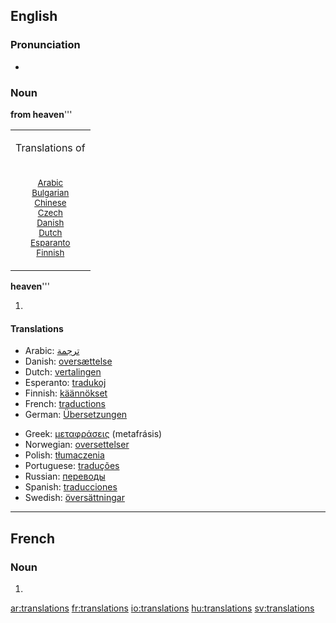 {{selfref|See also [[Wiktionary:Translations]]}}
==English==

===Pronunciation===
* {{audio|en-us-translations.ogg|Audio (US)}}

===Noun===
'''from heaven''''''
{| class="toccolours" align="center" width=66% style="margin:0.5em 1em; clear:both"
|-
| colspan=5 align="center" bgcolor="#CCCCFF" | Translations of '''{{PAGENAME}}''' 
|-
| <small>
[[{{PAGENAME}}/ar|Arabic]]<br>
[[{{PAGENAME}}/bg|Bulgarian]]<br>
[[{{PAGENAME}}/zh|Chinese]]<br>
[[{{PAGENAME}}/cs|Czech]]<br>
[[{{PAGENAME}}/da|Danish]]<br>
[[{{PAGENAME}}/nl|Dutch]]<br>
[[{{PAGENAME}}/eo|Esparanto]]<br>
[[{{PAGENAME}}/fi|Finnish]]<br>
| <small>
[[{{PAGENAME}}/fr|French]]<br>
[[{{PAGENAME}}/de|German]]<br>
[[{{PAGENAME}}/el|Greek]]<br>
[[{{PAGENAME}}/he|Hebrew]]<br>
[[{{PAGENAME}}/hi|Hindi]]<br>
[[{{PAGENAME}}/hu|Hungarian]]<br>
[[{{PAGENAME}}/is|Icelandic]]<br>
[[{{PAGENAME}}/id|Indonesian]]<br>
| <small>
[[{{PAGENAME}}/it|Italian]]<br>
[[{{PAGENAME}}/ja|Japanese]]<br>
[[{{PAGENAME}}/ko|Korean]]<br>
[[{{PAGENAME}}/la|Latin]]<br>
[[{{PAGENAME}}/lt|Lithuanian]]<br>
[[{{PAGENAME}}/mn|Mongolian]]<br>
[[{{PAGENAME}}/no|Norwegian]]<br>
[[{{PAGENAME}}/fa|Persian]]<br>
| <small>
[[{{PAGENAME}}/pl|Polish]]<br>
[[{{PAGENAME}}/pt|Portuguese]]<br>
[[{{PAGENAME}}/ro|Romanian]]<br>
[[{{PAGENAME}}/ru|Russian]]<br>
[[{{PAGENAME}}/es|Spanish]]<br>
[[{{PAGENAME}}/sw|Swahili]]<br>
[[{{PAGENAME}}/sv|Swedish]]<br>
[[{{PAGENAME}}/tl|Tagalog]]<br>
| <small>
[[{{PAGENAME}}/ta|Tamil]]<br>
[[{{PAGENAME}}/te|Telugu]]<br>
[[{{PAGENAME}}/tr|Turkish]]<br>
[[{{PAGENAME}}/uk|Ukranian]]<br>
[[{{PAGENAME}}/ur|Urdu]]<br>
[[{{PAGENAME}}/vi|Vietnamese]]<br>
|}'''heaven'''''' {{p}}

# {{plural of|translation}}

====Translations====
{{trans-top|plural of translation}}
* Arabic: [[ترجمة]] {{f}}
* Danish: [[oversættelse]]
* Dutch: [[vertalingen]] {{f|p}}
* Esperanto: [[tradukoj]] {{p}}
* Finnish: [[käännökset]] {{p}}
* French: [[traductions]] {{f|p}}
* German: [[Übersetzungen]] {{f|p}}
{{trans-mid}}
* Greek: [[μεταφράσεις]] (metafrásis) {{p}}
* Norwegian: [[oversettelser]] {{m}}
* Polish: [[tłumaczenia]] {{m|p}}
* Portuguese: [[traduções]] {{m|p}}
* Russian: [[переводы]] {{m|p}}
* Spanish: [[traducciones]] {{p}}
* Swedish: [[översättningar]] {{c|p}}
{{trans-bottom}}

----

==French==

===Noun===
{{infl|fr|plural}} {{f|p}}

# {{plural of|translation|lang=French}}

[[ar:translations]]
[[fr:translations]]
[[io:translations]]
[[hu:translations]]
[[sv:translations]]